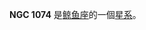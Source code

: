 {{NGCInfoBox|NGCID=NGC 1074|發現者=法蘭斯·萊文沃思|發現日期=1886年-月-日|其他編號=MCG -3-8-1|曆元=J2000.0|赤經=43分36秒
|赤緯=-16°17'49"|星座=鲸鱼座|星體=星系|星等=14.3|表面亮度=15.2|藍等=15.1}}

'''NGC 1074''' 是[[鲸鱼座|鲸鱼座]]的一個[[星系|星系]]。

{{NGCReference|1074}}
{{Catalogs|NGC=1074}}

{{Galaxy-stub}}